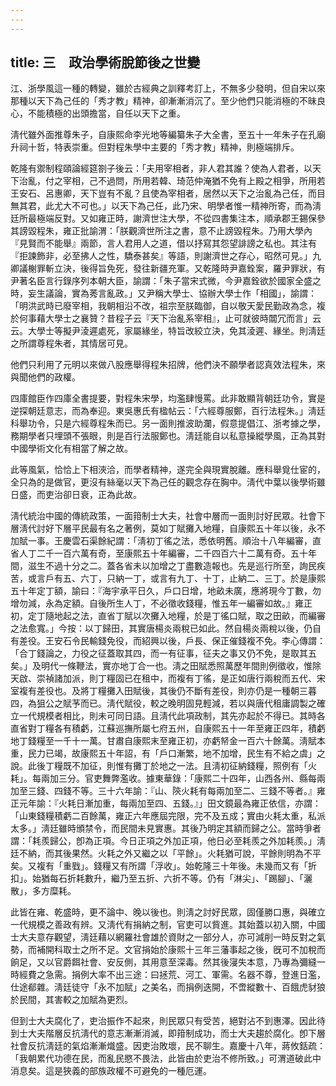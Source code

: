 ```yaml
---
---
---
```

title: 三　政治學術脫節後之世變
---




江、浙學風這一種的轉變，雖於古經典之訓釋考訂上，不無多少發明，但自宋以來那種以天下為己任的「秀才教」精神，卻漸漸消沉了。至少他們只能消極的不昧良心，不能積極的出頭擔當，自任以天下之重。

淸代雖外面推尊朱子，自康熙命李光地等編纂朱子大全書，至五十一年朱子在孔廟升祠十哲，特表崇重。但對程朱學中主要的「秀才教」精神，則極端排斥。

乾隆有禦制程頤論經筵劄子後云：「夫用宰相者，非人君其誰？使為人君者，以天下治亂，付之宰相，己不過問，所用若韓、琦范仲淹猶不免有上殿之相爭，所用若王安石、呂惠卿，天下豈有不亂？且使為宰相者，居然以天下之治亂為己任，而目無其君，此尤大不可也。」以天下為己任，此乃宋、明學者惟一精神所寄，而為淸廷所最極端反對。又如雍正時，謝濟世注大學，不從四書集注本，順承郡王錫保參其謗毀程朱，雍正批諭渭：「朕觀濟世所注之書，意不止謗毀程朱。乃用大學內『見賢而不能舉』兩節，言人君用人之道，借以抒寫其怨望誹謗之私也。其注有『拒諫飾非，必至拂人之性，驕泰甚矣』等語，則謝濟世之存心，昭然可見。」九卿議榭罪斬立決，後得旨免死，發往新疆充軍。又乾隆時尹嘉銓案，羅尹罪狀，有尹著名臣言行錄序列本朝大臣，諭謂：「朱子當宋式微，今尹嘉銓欲於國家全盛之時，妄生議論，實為莠言亂政。」又尹稱大學士、協辦大學士作「相國」，諭謂：「明洪武時已廢宰相，我朝相沿不改，祖宗至朕臨御，自以敬天愛民勤政為念，複於何事藉大學士之襄贊？昔程子云『天下治亂系宰相』，止可就彼時闒冗而言」云云。大學士等擬尹淩遲處死，家屬緣坐，特旨改絞立決，免其淩遲、緣坐。則淸廷之所謂尊程朱者，其情居可見。

他們只利用了元明以來做八股應舉得程朱招牌，他們決不願學者認真效法程朱，來與聞他們的政權。

四庫館臣作四庫全書提要，對程朱宋學，均濫肆慢罵。此非敢顯背朝廷功令，實是逆探朝廷意志，而為奉迎。東吳惠氏有楹帖云：「六經尊服鄭，百行法程朱。」淸廷科舉功令，只是六經尊程朱而已。另一面則推波助瀾，假意提倡江、浙考據之學，務期學者只埋頭不張眼，則是百行法服鄭也。淸廷能自以私意操縱學風，正為其對中國學術文化有相當了解之故。

此等風氣，恰恰上下相浹洽，而學者精神，遂完全與現實脫離。應科舉覓仕宦的，全只為的是做官，更沒有絲毫以天下為己任的觀念存在胸中。淸代中葉以後學術雖日盛，而吏治卻日衰，正為此故。

淸代統治中國的傳統政策，一面箝制士大夫，社會中層而一面則討好民眾。社會下層淸代討好下層平民最有名之著例，莫如丁賦攤入地糧，自康熙五十年以後，永不加賦一事。王慶雲石渠餘紀謂：「淸初丁徭之法，悉依明舊。順治十八年編審，直省人丁二千一百六萬有奇，至康熙五十年編審，二千四百六十二萬有奇。五十年間，滋生不過十分之二。蓋各省未以加增之丁盡數造報也。先是巡行所至，詢民疾苦，或言戶有五、六丁，只納一丁，或言有九丁、十丁，止納二、三丁。於是康熙五十年定丁額，諭曰：『海宇承平日久，戶口日增，地畝未廣，應將現今丁數，勿增勿減，永為定額。自後所生人丁，不必徵收錢糧，惟五年一編審如故。』雍正初，定丁隨地起之法，直省丁賦以次攤入地糧，於是丁徭口賦，取之田畝，而編審之法愈寬。」今按：以丁歸田，其實唐楊炎兩稅已如此。然自楊炎兩稅以後，仍自有差役。王安石令民輸錢免役，而紹興以後，戶長、保正催錢複不免。李心傳謂：「合丁錢論之，力役之征蓋取其四，而一有征事，征夫之事又仍不免，是取其五矣。」及明代一條鞭法，實亦地丁合一也。淸之田賦悉照萬歷年間則例徵收，惟除天啟、崇禎諸加派，則丁糧固已在租中，而複有丁徭，是正如唐行兩稅而五代、宋室複有差役也。及將丁糧攤入田賦後，其後仍不斷有差役，則亦仍是一種朝三暮四，為狙公之賦芧而已。淸代賦役，較之晚明固見輕減，若以與唐代租庸調製之確立一代規模者相比，則未可同日語。且淸代此項政制，其先亦起於不得已。其時各直省對丁糧各有積虧，江蘇巡撫所屬七府五州，自康熙五十一年至雍正四年，積虧地丁錢糧至一千十一萬。甘肅自康熙末至雍正初，亦虧帑金一百六十餘萬。淸賦本重，民力已竭，故康熙五十年詔，有「戶口漸繁，地不加增，民生有不給之虞」之說。此後丁糧既不加征，則惟有攤丁於地之一法。且淸初征納錢糧，照例有「火耗」。每兩加三分。官吏舞弊濫收。據東華錄：「康熙二十四年，山西各州、縣每兩加至三錢、四錢不等。三十六年諭：『山、陝火耗有每兩加至二、三錢不等者。』雍正元年諭：『火耗日漸加重，每兩加至四、五錢。』」田文鏡最為雍正依信，亦謂：「山東錢糧積虧二百餘萬，雍正六年應屆完限，完不及五成；實由火耗太重，私派太多。」淸廷雖時頒禁令，而民間未見實惠。其後乃明定其額而歸之公。當時爭者謂：「耗羨歸公，卽為正項。今日正項之外加正項，他日必至耗羨之外加耗羨。」淸廷不納，而其後果然。火耗之外又繼之以「平餘」。火耗猶可說，平餘則明為不平矣。又複有「重戥」。錢糧又有所謂「浮收」。始乾隆三十年後。未幾而又有「折扣」。始猶每石折耗數升，繼乃至五折、六折不等。仍有「淋尖」、「踢腳」、「灑散」，多方糜耗。

此皆在雍、乾盛時，更不論中、晚以後也。則淸之討好民眾，固僅勝口惠，與確立一代規模之善政有辨。又淸代有捐納之制，官吏可以貲進。其始蓋以初入關，中國士大夫意存觀望，淸廷藉以網羅社會雄於資財之一部分人，亦可減削一時反對之氣勢，而補開科取士之所不足。文官捐始於康熙十三年三藩事起之後，旣可不加稅而餉足，又以官爵餌社會、安反側，其用意至深毒。然其後寖失本意，乃專為彌縫一時經費之急需。捐例大率不出三途：曰拯荒、河工、軍需。名器不尊，登進日濫，仕途郩雜。淸廷徒守「永不加賦」之美名，而捐例迭開，不啻縱數十、百餓虎豺狼於民間，其害較之加賦為更烈。

但到士大夫腐化了，吏治振作不起來，則民眾只有受苦，絕對沾不到惠澤。因此待到士大夫階層反抗淸代的意志漸漸消滅，即箝制成功，而士大夫趨於腐化。卽下層社會反抗淸廷的氣焰漸漸熾盛。因吏治敗壞，民不聊生。嘉慶十八年，蔣攸銛疏：「我朝累代功德在民，而亂民愍不畏法，此皆由於吏治不修所致。」可渭道破此中消息矣。這是狹義的部族政權不可避免的一種厄運。